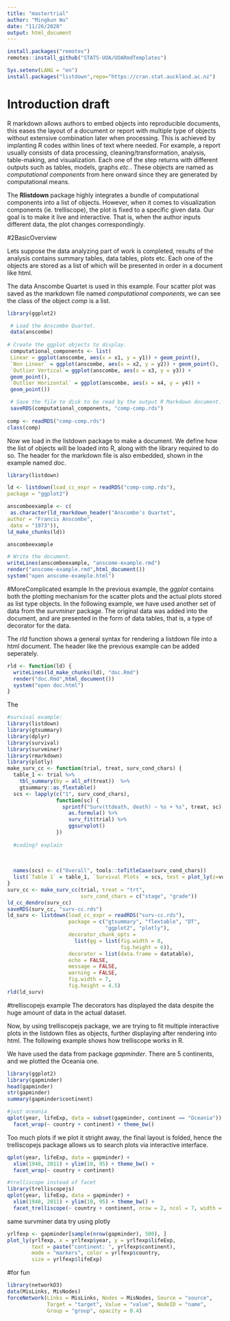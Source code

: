 ```yaml
---
title: "mastertrial"
author: "Mingkun Wu"
date: "11/26/2020"
output: html_document
---
```


```r
install.packages("remotes")
remotes::install_github("STATS-UOA/UOARmdTemplates")
```


```r
Sys.setenv(LANG = "en")
install.packages("listdown",repo="https://cran.stat.auckland.ac.nz")
```
# Introduction draft
R markdown allows authors to embed objects into reproducible documents, this eases the layout of a document or report with multiple type of objects without extensive combination later when processing. This is achieved by implanting R codes within lines of text where needed. For example, a report usually consists of data processing, cleaning/transformation, analysis, table-making, and visualization. Each one of the step returns with different outputs such as tables, models, graphs _etc._. These objects are named as _computational components_ from here onward since they are generated by computational means. 

The __Rlistdown__ package highly integrates a bundle of computational components into a list of objects. However, when it comes to visualization components (ie. trelliscope), the plot is fixed to a specific given data. Our goal is to make it live and interactive. That is, when the author inputs different data, the plot changes correspondingly. 

#2BasicOverview

Lets suppose the data analyzing part of work is completed, results of the analysis contains summary tables, data tables, plots etc. Each one of the objects are stored as a list of which will be presented in order in a document like html.

The data Anscombe Quartet is used in this example. Four scatter plot was saved as the markdown file named _computational components_, we can see the class of the object _comp_ is a list. 
```r
library(ggplot2)

 # Load the Anscombe Quartet.
 data(anscombe)
 
# Create the ggplot objects to display.
 computational_components <- list(
 Linear = ggplot(anscombe, aes(x = x1, y = y1)) + geom_point(),
 `Non Linear` = ggplot(anscombe, aes(x = x2, y = y2)) + geom_point(),
 `Outlier Vertical`= ggplot(anscombe, aes(x = x3, y = y3)) +
 geom_point(),
 `Outlier Horizontal` = ggplot(anscombe, aes(x = x4, y = y4)) +
 geom_point())

 # Save the file to disk to be read by the output R Markdown document.
 saveRDS(computational_components, "comp-comp.rds")
 
comp <- readRDS("comp-comp.rds")
class(comp)

```

Now we load in the listdown package to make a document. We define how the list of objects will be loaded into R, along with the library required to do so. The header for the markdown file is also embedded, shown in the example named _doc_. 
```r
library(listdown)

ld <- listdown(load_cc_expr = readRDS("comp-comp.rds"),
package = "ggplot2")

anscombeexample <- c(
 as.character(ld_rmarkdown_header("Anscombe's Quartet",
author = "Francis Anscombe",
 date = "1973")),
ld_make_chunks(ld))

anscombeexample
```

```r
# Write the document.
writeLines(anscombeexample, "anscome-example.rmd")
render("anscome-example.rmd",html_document())
system("open anscome-example.html")
```


#MoreComplicated example
In the previous example, the _ggplot_ contains both the plotting mechanism for the scatter plots and the actual plots stored as list type objects. In the following example, we have used another set of data from the _survminer_ package. The original data was added into the document, and are presented in the form of data tables, that is, a type of decorator for the data. 

The _rld_ function shows a general syntax for rendering a listdown file into a html document. The header like the previous example can be added seperately. 
```r
rld <- function(ld) {
  writeLines(ld_make_chunks(ld), "doc.Rmd")
  render("doc.Rmd",html_document())
  system("open doc.html")
}
```

The 

```r
#survival example:
library(listdown)
library(gtsummary)
library(dplyr)
library(survival)
library(survminer)
library(rmarkdown)
library(plotly)
make_surv_cc <- function(trial, treat, surv_cond_chars) {
  table_1 <- trial %>%
    tbl_summary(by = all_of(treat))  %>%
    gtsummary::as_flextable()
  scs <- lapply(c("1", surv_cond_chars),
                function(sc) {
                  sprintf("Surv(ttdeath, death) ~ %s + %s", treat, sc) %>%
                    as.formula() %>%
                    surv_fit(trial) %>%
                    ggsurvplot()
                })
  
  #coding? explain
  
  
  
  names(scs) <- c("Overall", tools::toTitleCase(surv_cond_chars))
  list(`Table 1` = table_1, `Survival Plots` = scs, test = plot_ly(z=volcano, type="surface"))
}
surv_cc <- make_surv_cc(trial, treat = "trt",
                        surv_cond_chars = c("stage", "grade"))
ld_cc_dendro(surv_cc)
saveRDS(surv_cc, "surv-cc.rds")
ld_surv <- listdown(load_cc_expr = readRDS("surv-cc.rds"),
                    package = c("gtsummary", "flextable", "DT", 
                                "ggplot2", "plotly"),
                    decorator_chunk_opts = 
                      list(gg = list(fig.width = 8,
                                     fig.height = 6)),
                    decorator = list(data.frame = datatable),
                    echo = FALSE,
                    message = FALSE,
                    warning = FALSE,
                    fig.width = 7,
                    fig.height = 4.5)
rld(ld_surv)


```
#trelliscopejs example
The decorators has displayed the data despite the huge amount of data in the actual dataset. 

Now, by using trelliscopejs package, we are trying to fit multiple interactive plots in the listdown files as objects, further displaying after rendering into html. The following example shows how trelliscope works in R. 

We have used the data from package _gapminder_. There are 5 continents, and we plotted the Oceania one.
```r
library(ggplot2)
library(gapminder)
head(gapminder)
str(gapminder)
summary(gapminder$continent)
```



```r
#just oceania 
qplot(year, lifeExp, data = subset(gapminder, continent == "Oceania")) +
  facet_wrap(~ country + continent) + theme_bw()
```

Too much plots if we plot it stright away, the final layout is folded, hence the trelliscopejs package allows us to search plots via interactive interface. 
```r
qplot(year, lifeExp, data = gapminder) +
  xlim(1948, 2011) + ylim(10, 95) + theme_bw() +
  facet_wrap(~ country + continent)

#trelliscope instead of facet
library(trelliscopejs)
qplot(year, lifeExp, data = gapminder) +
  xlim(1948, 2011) + ylim(10, 95) + theme_bw() +
  facet_trelliscope(~ country + continent, nrow = 2, ncol = 7, width = 300)

```


same survminer data try using plotly
```r
yrlfexp <- gapminder[sample(nrow(gapminder), 500), ]
plot_ly(yrlfexp, x = yrlfexp$year, y = yrlfexp$lifeExp, 
        text = paste("continent: ", yrlfexp$continent),
        mode = "markers", color = yrlfexp$country, 
        size = yrlfexp$lifeExp)
```




#for fun
```r
library(networkD3)
data(MisLinks, MisNodes)
forceNetwork(Links = MisLinks, Nodes = MisNodes, Source = "source",
             Target = "target", Value = "value", NodeID = "name",
             Group = "group", opacity = 0.4)


```

















